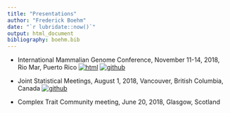 ```yaml
---
title: "Presentations" 
author: "Frederick Boehm" 
date: "`r lubridate::now()`" 
output: html_document 
bibliography: boehm.bib 
---
```



- International Mammalian Genome Conference, November 11-14, 2018, Rio Mar, Puerto Rico
[![html](../../images/pdf-icon.png)](https://github.com/fboehm/imgc2018-poster-latex2/blob/master/imgc2018-poster.pdf "Poster pdf")
[![github](../../images/github-icon.png)](https://github.com/fboehm/imgc2018-poster-latex2 "Github repository")

- Joint Statistical Meetings, August 1, 2018, Vancouver, British Columbia, Canada
[![github](../../images/github-icon.png)](https://github.com/fboehm/jsm2018 "Github repository")

- Complex Trait Community meeting, June 20, 2018, Glasgow, Scotland


